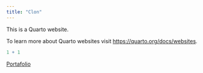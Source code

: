 ---
title: "Clon"
---

This is a Quarto website.

To learn more about Quarto websites visit <https://quarto.org/docs/websites>.

```{r}
1 + 1
```

[Portafolio](https://kin-george.github.io/Portafolio/ "KinG"){target="_blank"}
